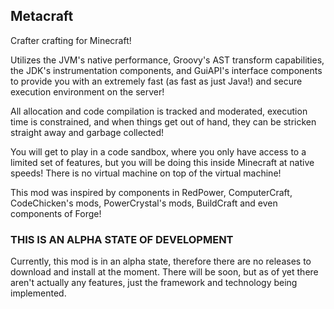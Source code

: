 == Metacraft ==

Crafter crafting for Minecraft!

Utilizes the JVM's native performance, Groovy's AST transform capabilities, the JDK's instrumentation components, and GuiAPI's interface components to provide you with an extremely fast (as fast as just Java!) and secure execution environment on the server!

All allocation and code compilation is tracked and moderated, execution time is constrained, and when things get out of hand, they can be stricken straight away and garbage collected!

You will get to play in a code sandbox, where you only have access to a limited set of features, but you will be doing this inside Minecraft at native speeds! There is no virtual machine on top of the virtual machine!

This mod was inspired by components in RedPower, ComputerCraft, CodeChicken's mods, PowerCrystal's mods, BuildCraft and even components of Forge!

=== THIS IS AN ALPHA STATE OF DEVELOPMENT ===

Currently, this mod is in an alpha state, therefore there are no releases to download and install at the moment. There will be soon, but as of yet there aren't actually any features, just the framework and technology being implemented.